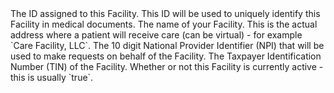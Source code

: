 <ResponseField name="id" type="string" required>
  The ID assigned to this Facility. This ID will be used to uniquely identify this Facility in
  medical documents.
</ResponseField>

<ResponseField name="name" type="string" required>
  The name of your Facility. This is the actual address where a patient will receive care (can be
  virtual) - for example `Care Facility, LLC`.
</ResponseField>

<ResponseField name="npi" type="string" required>
  The 10 digit National Provider Identifier (NPI) that will be used to make requests on behalf of
  the Facility.
</ResponseField>

<ResponseField name="address" type="Address" required>
  <Snippet file="address-response.mdx" />
</ResponseField>

<ResponseField name="tin" type="string">
  The Taxpayer Identification Number (TIN) of the Facility.
</ResponseField>

<ResponseField name="active" type="bool">
  Whether or not this Facility is currently active - this is usually `true`.
</ResponseField>